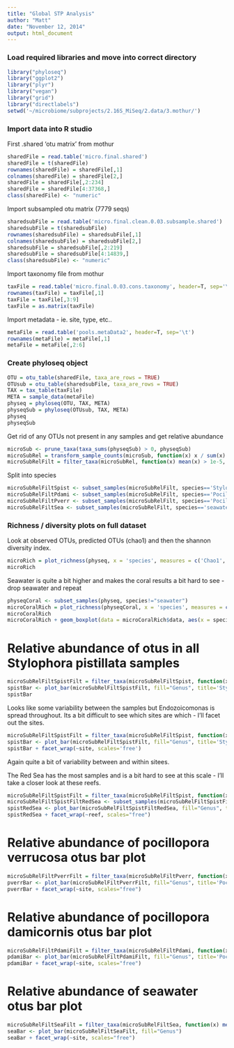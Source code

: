 ```yaml
---
title: "Global STP Analysis"
author: "Matt"
date: "November 12, 2014"
output: html_document
---
```


### Load required libraries and move into correct directory

```r
library("phyloseq")
library("ggplot2")
library("plyr")
library("vegan")
library("grid")
library("directlabels")
setwd('~/microbiome/subprojects/2.16S_MiSeq/2.data/3.mothur/')
```

### Import data into R studio

First .shared 'otu matrix' from mothur

```r
sharedFile = read.table('micro.final.shared')
sharedFile = t(sharedFile)
rownames(sharedFile) = sharedFile[,1]
colnames(sharedFile) = sharedFile[2,]
sharedFile = sharedFile[,2:234]
sharedFile = sharedFile[4:37368,]
class(sharedFile) <- "numeric"
```

Import subsampled otu matrix (7779 seqs)

```r
sharedsubFile = read.table('micro.final.clean.0.03.subsample.shared')
sharedsubFile = t(sharedsubFile)
rownames(sharedsubFile) = sharedsubFile[,1]
colnames(sharedsubFile) = sharedsubFile[2,]
sharedsubFile = sharedsubFile[,2:219]
sharedsubFile = sharedsubFile[4:14839,]
class(sharedsubFile) <- "numeric"
```

Import taxonomy file from mothur

```r
taxFile = read.table('micro.final.0.03.cons.taxonomy', header=T, sep='\t')
rownames(taxFile) = taxFile[,1]
taxFile = taxFile[,3:9]
taxFile = as.matrix(taxFile)
```

Import metadata - ie. site, type, etc..

```r
metaFile = read.table('pools.metaData2', header=T, sep='\t')
rownames(metaFile) = metaFile[,1]
metaFile = metaFile[,2:6]
```

### Create phyloseq object

```r
OTU = otu_table(sharedFile, taxa_are_rows = TRUE)
OTUsub = otu_table(sharedsubFile, taxa_are_rows = TRUE)
TAX = tax_table(taxFile)
META = sample_data(metaFile)
physeq = phyloseq(OTU, TAX, META)
physeqSub = phyloseq(OTUsub, TAX, META)
physeq
physeqSub
```

Get rid of any OTUs not present in any samples and get relative abundance

```r
microSub <- prune_taxa(taxa_sums(physeqSub) > 0, physeqSub)
microSubRel = transform_sample_counts(microSub, function(x) x / sum(x) )
microSubRelFilt = filter_taxa(microSubRel, function(x) mean(x) > 1e-5, TRUE)
```

Split into species 

```r
microSubRelFiltSpist <- subset_samples(microSubRelFilt, species=='Stylophora pistillata')
microSubRelFiltPdami <- subset_samples(microSubRelFilt, species=='Pocillopora damicornis')
microSubRelFiltPverr <- subset_samples(microSubRelFilt, species=='Pocillopora verrucosa')
microSubRelFiltSea <- subset_samples(microSubRelFilt, species=='seawater')
```

### Richness / diversity plots on full dataset

Look at observed OTUs, predicted OTUs (chao1) and then the shannon diversity index.

```r
microRich = plot_richness(physeq, x = 'species', measures = c('Chao1', 'Shannon', 'observed'), color = 'site')
microRich
```

Seawater is quite a bit higher and makes the coral results a bit hard to see - drop seawater and repeat

```r
physeqCoral <- subset_samples(physeq, species!="seawater")
microCoralRich = plot_richness(physeqCoral, x = 'species', measures = c('Chao1', 'Shannon', 'observed'), color = 'site')
microCoralRich
microCoralRich + geom_boxplot(data = microCoralRich$data, aes(x = species, y = value, color = NULL), alpha = 0.1)
```

# Relative abundance of otus in all Stylophora pistillata samples

```r
microSubRelFiltSpistFilt = filter_taxa(microSubRelFiltSpist, function(x) mean(x) > 1e-2, TRUE)
spistBar <- plot_bar(microSubRelFiltSpistFilt, fill="Genus", title='Stylophora pistillata')
spistBar
```

Looks like some variability between the samples but Endozoicomonas is spread throughout. Its a bit difficult to see which sites are which - I'll facet out the sites.

```r
microSubRelFiltSpistFilt = filter_taxa(microSubRelFiltSpist, function(x) mean(x) > 1e-2, TRUE)
spistBar <- plot_bar(microSubRelFiltSpistFilt, fill="Genus", title='Stylophora pistillata')
spistBar + facet_wrap(~site, scales='free')
```

Again quite a bit of variability between and within sitees.

The Red Sea has the most samples and is a bit hard to see at this scale - I'll take a closer look at these reefs.

```r
microSubRelFiltSpistFilt = filter_taxa(microSubRelFiltSpist, function(x) mean(x) > 1e-2, TRUE)
microSubRelFiltSpistFiltRedSea <- subset_samples(microSubRelFiltSpistFilt, site=="RedSea")
spistRedSea <- plot_bar(microSubRelFiltSpistFiltRedSea, fill="Genus", title='Stylophora pistillata in the Red Sea')
spistRedSea + facet_wrap(~reef, scales="free")
```

# Relative abundance of pocillopora verrucosa otus bar plot

```r
microSubRelFiltPverrFilt = filter_taxa(microSubRelFiltPverr, function(x) mean(x) > 1e-2, TRUE)
pverrBar <- plot_bar(microSubRelFiltPverrFilt, fill="Genus", title='Pocillopora verrucosa')
pverrBar + facet_wrap(~site, scales="free")
```

# Relative abundance of pocillopora damicornis otus bar plot

```r
microSubRelFiltPdamiFilt = filter_taxa(microSubRelFiltPdami, function(x) mean(x) > 1e-2, TRUE)
pdamiBar <- plot_bar(microSubRelFiltPdamiFilt, fill="Genus", title='Pocillopora damicornis')
pdamiBar + facet_wrap(~site, scales="free")
```

# Relative abundance of seawater otus bar plot

```r
microSubRelFiltSeaFilt = filter_taxa(microSubRelFiltSea, function(x) mean(x) > 5e-3, TRUE)
seaBar <- plot_bar(microSubRelFiltSeaFilt, fill="Genus")
seaBar + facet_wrap(~site, scales="free")
```





